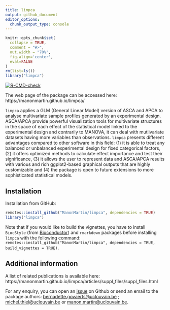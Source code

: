 ```yaml
---
title: limpca
output: github_document
editor_options: 
  chunk_output_type: console
---
```


```r
knitr::opts_chunk$set(
  collapse = TRUE,
  comment = "#>",
  out.width = "70%",
  fig.align='center',
  eval=FALSE
)
rm(list=ls())
library("limpca")
```  


<!-- badges: start -->
[![R-CMD-check](https://github.com/ManonMartin/limpca/actions/workflows/check-standard.yaml/badge.svg)](https://github.com/ManonMartin/limpca/actions/workflows/check-standard.yaml)
<!-- badges: end -->

The web page of the package can be accessed here: https://manonmartin.github.io/limpca/

`limpca` applies a GLM (General Linear Model) version of ASCA and APCA to analyse multivariate sample profiles generated by an experimental design. ASCA/APCA provide powerful visualization tools for multivariate structures in the space of each effect of the statistical model linked to the experimental design and contrarily to MANOVA, it can deal with mutlivariate datasets having more variables than observations. `limpca` presents different advantages compared to other software in this field: (1) it is able to treat any balanced or unbalanced experimental design for fixed categorical factors, (2) it offers optimized methods to calculate effect importance and test their significance, (3) it allows the user to represent data and ASCA/APCA results with various and rich ggplot2-based graphical outputs that are highly customizable and (4) the package is open to future extensions to more sophisticated statistical models.

## Installation

Installation from GitHub:

```r
remotes::install_github("ManonMartin/limpca", dependencies = TRUE)
library("limpca")
```

Note that if you would like to build the vignettes, you have to install `BiocStyle` (from [Bioconductor](https://www.bioconductor.org/)) and `rmarkdown` packages before installing `limpca` with the following command: `remotes::install_github("ManonMartin/limpca", dependencies = TRUE, build_vignettes = TRUE)`.


## Additional information

A list of related publications is available here: https://manonmartin.github.io/limpca/articles/suppl_files/suppl_files.html

For any enquiry, you can open an [issue](https://github.com/ManonMartin/limpca/issues) on Github or send an email to the package authors: [bernadette.govaerts@uclouvain.be](mailto:bernadette.govaerts@uclouvain.be) ; [michel.thiel@uclouvain.be](mailto:michel.thiel@uclouvain.be) or [manon.martin@uclouvain.be](mailto:manon.martin@uclouvain.be).
